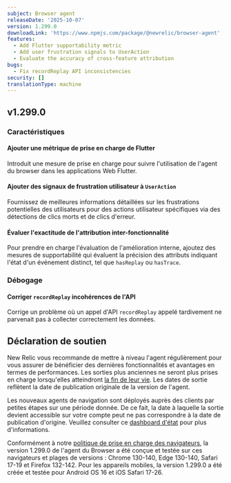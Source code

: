 ```yaml
---
subject: Browser agent
releaseDate: '2025-10-07'
version: 1.299.0
downloadLink: 'https://www.npmjs.com/package/@newrelic/browser-agent'
features:
  - Add Flutter supportability metric
  - Add user frustration signals to UserAction
  - Evaluate the accuracy of cross-feature attribution
bugs:
  - Fix recordReplay API inconsistencies
security: []
translationType: machine
---
```


## v1.299.0

### Caractéristiques

#### Ajouter une métrique de prise en charge de Flutter

Introduit une mesure de prise en charge pour suivre l&apos;utilisation de l&apos;agent du browser dans les applications Web Flutter.

#### Ajouter des signaux de frustration utilisateur à `UserAction`

Fournissez de meilleures informations détaillées sur les frustrations potentielles des utilisateurs pour des actions utilisateur spécifiques via des détections de clics morts et de clics d&apos;erreur.

#### Évaluer l&apos;exactitude de l&apos;attribution inter-fonctionnalité

Pour prendre en charge l&apos;évaluation de l&apos;amélioration interne, ajoutez des mesures de supportabilité qui évaluent la précision des attributs indiquant l&apos;état d&apos;un événement distinct, tel que `hasReplay` ou `hasTrace`.

### Débogage

#### Corriger `recordReplay` incohérences de l&apos;API

Corrige un problème où un appel d&apos;API `recordReplay` appelé tardivement ne parvenait pas à collecter correctement les données.

## Déclaration de soutien

New Relic vous recommande de mettre à niveau l&apos;agent régulièrement pour vous assurer de bénéficier des dernières fonctionnalités et avantages en termes de performances. Les sorties plus anciennes ne seront plus prises en charge lorsqu&apos;elles atteindront [la fin de leur vie](/docs/browser/browser-monitoring/getting-started/browser-agent-eol-policy/). Les dates de sortie reflètent la date de publication originale de la version de l&apos;agent.

Les nouveaux agents de navigation sont déployés auprès des clients par petites étapes sur une période donnée. De ce fait, la date à laquelle la sortie devient accessible sur votre compte peut ne pas correspondre à la date de publication d&apos;origine. Veuillez consulter ce [dashboard d&apos;état](https://newrelic.github.io/newrelic-browser-agent-release/) pour plus d&apos;informations.

Conformément à notre [politique de prise en charge des navigateurs](https://docs.newrelic.com/docs/browser/new-relic-browser/getting-started/compatibility-requirements-browser-monitoring/#browser-types), la version 1.299.0 de l&apos;agent du Browser a été conçue et testée sur ces navigateurs et plages de versions : Chrome 130-140, Edge 130-140, Safari 17-19 et Firefox 132-142. Pour les appareils mobiles, la version 1.299.0 a été créée et testée pour Android OS 16 et iOS Safari 17-26.
